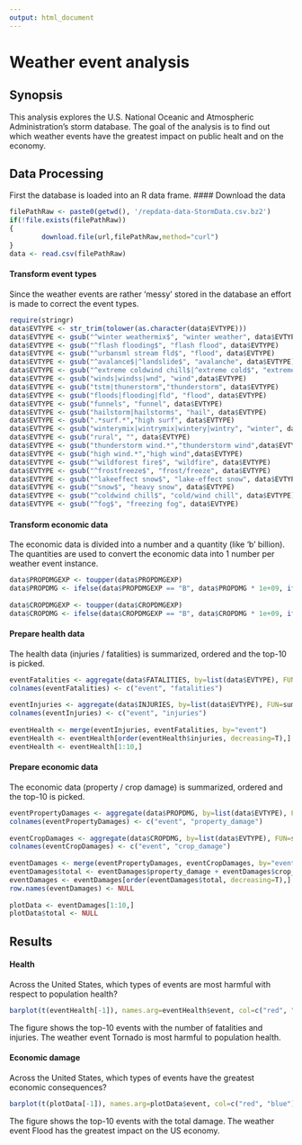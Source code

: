 ```yaml
---
output: html_document
---
```

Weather event analysis
========================================================

## Synopsis
This analysis explores the U.S. National Oceanic and Atmospheric Administration's storm database. The goal of the analysis is to find out which weather events have the greatest impact on public healt and on the economy.

## Data Processing
First the database is loaded into an R data frame.
#### Download the data
```r
filePathRaw <- paste0(getwd(), '/repdata-data-StormData.csv.bz2')
if(!file.exists(filePathRaw))
{
        download.file(url,filePathRaw,method="curl")
}
data <- read.csv(filePathRaw)
```

#### Transform event types
Since the weather events are rather 'messy' stored in the database an effort is made to correct the event types.
```r
require(stringr)
data$EVTYPE <- str_trim(tolower(as.character(data$EVTYPE)))
data$EVTYPE <- gsub("^winter weathermix$", "winter weather", data$EVTYPE)
data$EVTYPE <- gsub("^flash flooding$", "flash flood", data$EVTYPE)
data$EVTYPE <- gsub("^urbansml stream fld$", "flood", data$EVTYPE)
data$EVTYPE <- gsub("^avalance$|^landslide$", "avalanche", data$EVTYPE)
data$EVTYPE <- gsub("^extreme coldwind chill$|^extreme cold$", "extreme cold/wind chill", data$EVTYPE) 
data$EVTYPE <- gsub("winds|windss|wnd", "wind",data$EVTYPE)
data$EVTYPE <- gsub("tstm|thunerstorm","thunderstorm", data$EVTYPE)
data$EVTYPE <- gsub("floods|flooding|fld", "flood", data$EVTYPE)
data$EVTYPE <- gsub("funnels", "funnel", data$EVTYPE)
data$EVTYPE <- gsub("hailstorm|hailstorms", "hail", data$EVTYPE)
data$EVTYPE <- gsub(".*surf.*","high surf", data$EVTYPE)
data$EVTYPE <- gsub("winterymix|wintrymix|wintery|wintry", "winter", data$EVTYPE)
data$EVTYPE <- gsub("rural", "", data$EVTYPE)
data$EVTYPE <- gsub("thunderstorm wind.*","thunderstorm wind",data$EVTYPE)
data$EVTYPE <- gsub("high wind.*","high wind",data$EVTYPE)
data$EVTYPE <- gsub("^wildforest fire$", "wildfire", data$EVTYPE)
data$EVTYPE <- gsub("^frostfreeze$", "frost/freeze", data$EVTYPE)
data$EVTYPE <- gsub("^lakeeffect snow$", "lake-effect snow", data$EVTYPE)
data$EVTYPE <- gsub("^snow$", "heavy snow", data$EVTYPE)
data$EVTYPE <- gsub("^coldwind chill$", "cold/wind chill", data$EVTYPE)
data$EVTYPE <- gsub("^fog$", "freezing fog", data$EVTYPE)
```

#### Transform economic data
The economic data is divided into a number and a quantity (like 'b' billion). The quantities are used to convert the economic data into 1 number per weather event instance.
```r
data$PROPDMGEXP <- toupper(data$PROPDMGEXP)
data$PROPDMG <- ifelse(data$PROPDMGEXP == "B", data$PROPDMG * 1e+09, ifelse(data$PROPDMGEXP == "M", data$PROPDMG * 1e+06, ifelse(data$PROPDMGEXP == "K", data$PROPDMG * 1000, ifelse(data$PROPDMGEXP =="H", data$PROPDMG * 100, data$PROPDMG))))
        
data$CROPDMGEXP <- toupper(data$CROPDMGEXP)
data$CROPDMG <- ifelse(data$CROPDMGEXP == "B", data$CROPDMG * 1e+09, ifelse(data$CROPDMGEXP == "M", data$CROPDMG * 1e+06, ifelse(data$CROPDMGEXP == "K", data$CROPDMG * 1000, ifelse(data$CROPDMGEXP =="H", data$CROPDMG * 100, data$CROPDMG))))
```

#### Prepare health data
The health data (injuries / fatalities) is summarized, ordered and the top-10 is picked. 
```r
eventFatalities <- aggregate(data$FATALITIES, by=list(data$EVTYPE), FUN=sum)
colnames(eventFatalities) <- c("event", "fatalities")
        
eventInjuries <- aggregate(data$INJURIES, by=list(data$EVTYPE), FUN=sum)
colnames(eventInjuries) <- c("event", "injuries")
        
eventHealth <- merge(eventInjuries, eventFatalities, by="event")
eventHealth <- eventHealth[order(eventHealth$injuries, decreasing=T),]
eventHealth <- eventHealth[1:10,]
```
#### Prepare economic data
The economic data (property / crop damage) is summarized, ordered and the top-10 is picked. 
```r
eventPropertyDamages <- aggregate(data$PROPDMG, by=list(data$EVTYPE), FUN=sum)
colnames(eventPropertyDamages) <- c("event", "property_damage")
        
eventCropDamages <- aggregate(data$CROPDMG, by=list(data$EVTYPE), FUN=sum)
colnames(eventCropDamages) <- c("event", "crop_damage")
        
eventDamages <- merge(eventPropertyDamages, eventCropDamages, by="event")
eventDamages$total <- eventDamages$property_damage + eventDamages$crop_damage
eventDamages <- eventDamages[order(eventDamages$total, decreasing=T),]
row.names(eventDamages) <- NULL
        
plotData <- eventDamages[1:10,]
plotData$total <- NULL
```

## Results
#### Health
Across the United States, which types of events are most harmful with respect to population health?
```r
barplot(t(eventHealth[-1]), names.arg=eventHealth$event, col=c("red", "blue"), beside=T, legend=colnames(eventHealth[-1]), xlab="event", ylab="health", main="Injuries / fatalities per event (top 10)", cex.name=0.8)
```
The figure shows the top-10 events with the number of fatalities and injuries.
The weather event Tornado is most harmful to population health.


#### Economic damage
Across the United States, which types of events have the greatest economic consequences?
```r
barplot(t(plotData[-1]), names.arg=plotData$event, col=c("red", "blue"), legend=colnames(plotData[-1]), xlab="event", ylab="damage", main="Economic damage per event (top 10)", cex.name=0.8)
```
The figure shows the top-10 events with the total damage.
The weather event Flood has the greatest impact on the US economy.

